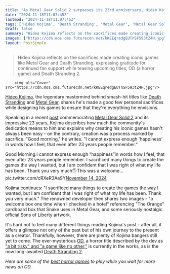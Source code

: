 ```yaml
---
title: "As Metal Gear Solid 2 surpasses its 23rd anniversary, Hideo Kojima says 'I sacrificed many things to create the games the way I wanted'"
date: "2024-11-18T11:07:45Z"
lastmod: "2024-11-18T11:07:45Z"
tags: ['Hideo Kojima', 'Death Stranding', 'Metal Gear', 'Metal Gear Solid 2', 'OD', 'Death Stranding 2', 'Action', 'Adventure', 'Stealth', 'Horror', 'Xbox']
draft: false
summary: "Hideo Kojima reflects on the sacrifices made creating iconic games like Metal Gear and Death Stranding, expressing gratitude for continued fan support while teasing upcoming titles, OD (a horror game) and Death Stranding 2."
images: ["https://cdn.mos.cms.futurecdn.net/kKEEqredgEUTnSF593tZ4H.jpg"]
layout: PostSimple
---
```

> Hideo Kojima reflects on the sacrifices made creating iconic games like Metal Gear and Death Stranding, expressing gratitude for continued fan support while teasing upcoming titles, OD (a horror game) and Death Stranding 2.


        <img alt="Cover" src="https://cdn.mos.cms.futurecdn.net/kKEEqredgEUTnSF593tZ4H.jpg"/>
        
[<u>Hideo Kojima</u>](https://www.gamesradar.com/tag/hideo-kojima/), the legendary mastermind behind smash-hit titles like [<u>Death Stranding</u>](https://www.gamesradar.com/death-stranding/) and [<u>Metal Gear</u>](https://www.gamesradar.com/games/stealth/metal-gear/), shares he's made a good few personal sacrifices while designing his games to ensure that they're everything he envisions.

Speaking in a recent [post](https://x.com/HIDEO_KOJIMA_EN/status/1856964543613714753) commemorating [<u>Metal Gear Solid 2</u>](https://www.gamesradar.com/metal-gear-solid-2-sons-of-liberty/) and its impressive 23 years, Kojima describes how much the community's dedication means to him and explains why creating his iconic games hasn't always been easy - on the contrary, creation was a process marked by sacrifice. "Good morning," he writes. "I cannot express enough 'happiness' in words how I feel, that even after 23 years people remember."

Good Morning.I cannot express enough “happiness”in words how I feel, that even after 23 years people remember. I sacrificed many things to create the games the way I wanted, but I am confident that I was right of what my life has been. Thank you very much🖐️This was a welcome… pic.twitter.com/cRXeR3AaSY[November 14, 2024](https://twitter.com/HIDEO_KOJIMA_EN/status/1856964543613714753)

Kojima continues: "I sacrificed many things to create the games the way I wanted, but I am confident that I was right of what my life has been. Thank you very much." The renowned developer then shares two images - "a welcome box one time when I checked in a hotel" referencing "The Orange" cardboard box that Snake uses in Metal Gear, and some seriously nostalgic official Sons of Liberty artwork.

It's hard not to feel many different things reading Kojima's post - after all, it offers a glimpse not only of the past but of his own journey to the present as a creator. Thankfully, however, there are plenty of Kojima bangers still yet to come. The ever-mysterious [<u>OD</u>](https://www.gamesradar.com/od-overdose-hideo-kojima-xbox-guide/), a horror title described by the dev as [<u>"a bit risky" and "a game like no other,"</u>](https://www.gamesradar.com/games/horror/hideo-kojima-says-the-choice-to-create-something-new-that-wasnt-death-stranding-with-od-is-a-bit-risky-as-its-a-game-like-no-other/) is currently in the works, as is the now long-awaited [<u>Death Stranding 2</u>](https://www.gamesradar.com/death-stranding-2-guide/).

*Here are some of the *[<u><em>best horror games</em></u>](https://www.gamesradar.com/best-horror-games/)* to play while you wait for more news on OD.* 
        